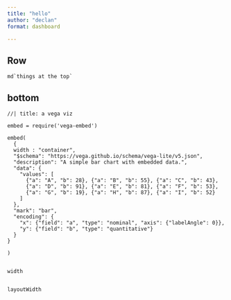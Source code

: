 ```yaml
--- 
title: "hello"
author: "declan"
format: dashboard

---
```


::: {#top-row .ojs-track-layout}

## Row {height=30%}

```ojs
md`things at the top`
```

:::

## bottom

::: {#viz .ojs-track-layout}


```ojs
//| title: a vega viz

embed = require('vega-embed')

embed(
  {
  width : "container",
  "$schema": "https://vega.github.io/schema/vega-lite/v5.json",
  "description": "A simple bar chart with embedded data.",
  "data": {
    "values": [
      {"a": "A", "b": 28}, {"a": "B", "b": 55}, {"a": "C", "b": 43},
      {"a": "D", "b": 91}, {"a": "E", "b": 81}, {"a": "F", "b": 53},
      {"a": "G", "b": 19}, {"a": "H", "b": 87}, {"a": "I", "b": 52}
    ]
  },
  "mark": "bar",
  "encoding": {
    "x": {"field": "a", "type": "nominal", "axis": {"labelAngle": 0}},
    "y": {"field": "b", "type": "quantitative"}
  }
}

)


```

:::



```ojs

width


layoutWidth


```
